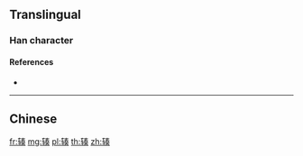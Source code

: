 {{character info/new}}
{{also|輳}}
==Translingual==

===Han character===
{{Han char|rn=159|rad=车|as=09|sn=13|four=|canj=KQQKK|ids=⿰车奏}}

====References====
* {{Han ref|kx=1250.241|hdz=53543.050|uh=8F8F|ud=36751}}

----

==Chinese==
{{zh-see|輳}}

[[fr:辏]]
[[mg:辏]]
[[pl:辏]]
[[th:辏]]
[[zh:辏]]